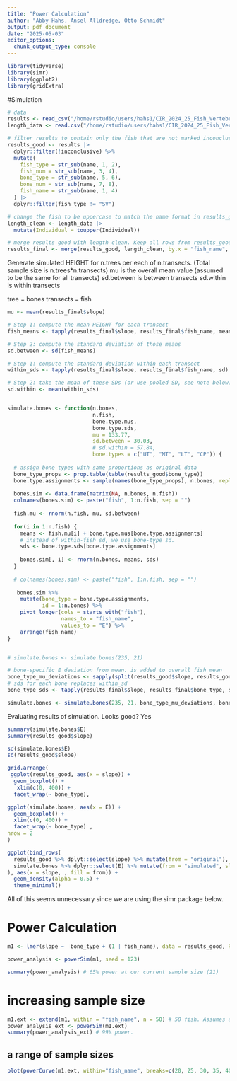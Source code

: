 ```yaml
---
title: "Power Calculation"
author: "Abby Hahs, Ansel Alldredge, Otto Schmidt"
output: pdf_document
date: "2025-05-03"
editor_options: 
  chunk_output_type: console
---
```


```r
library(tidyverse)
library(simr)
library(ggplot2)
library(gridExtra)
```


#Simulation

```r
# data
results <- read_csv("/home/rstudio/users/hahs1/CIR_2024_25_Fish_Vertebrae/results/youngs-modulus/2025-04-30/choices.csv")
length_data <- read.csv("/home/rstudio/users/hahs1/CIR_2024_25_Fish_Vertebrae/data/Perch study - MAIE Lab - Tally.csv")

# filter results to contain only the fish that are not marked inconclusive and are the species PF, split the name to into different sections to differentiate the type (PF), number (01-21), bone number (1-4), and fish name (PF #) 
results_good <- results |>
  dplyr::filter(!inconclusive) %>%
  mutate(
    fish_type = str_sub(name, 1, 2),
    fish_num = str_sub(name, 3, 4),
    bone_type = str_sub(name, 5, 6),
    bone_num = str_sub(name, 7, 8),
    fish_name = str_sub(name, 1, 4)
  ) |>
  dplyr::filter(fish_type != "SV")

# change the fish to be uppercase to match the name format in results_good
length_clean <- length_data |>
  mutate(Individual = toupper(Individual))

# merge results good with length clean. Keep all rows from results_good even if a length is not found. There should be a length value for every fish
results_final <- merge(results_good, length_clean, by.x = "fish_name", by.y = "Individual", all.x = T) 
```


Generate simulated HEIGHT for n.trees per each of n.transects. (Total sample size is n.trees*n.transects)
mu is the overall mean value (assumed to be the same for all transects)
sd.between is between transects
sd.within is within transects

tree = bones
transects = fish

```r
mu <- mean(results_final$slope)

# Step 1: compute the mean HEIGHT for each transect
fish_means <- tapply(results_final$slope, results_final$fish_name, mean)

# Step 2: compute the standard deviation of those means
sd.between <- sd(fish_means)

# Step 1: compute the standard deviation within each transect
within_sds <- tapply(results_final$slope, results_final$fish_name, sd)

# Step 2: take the mean of these SDs (or use pooled SD, see note below)
sd.within <- mean(within_sds)


simulate.bones <- function(n.bones,
                           n.fish,
                           bone.type.mus,
                           bone.type.sds,
                           mu = 133.77,
                           sd.between = 30.03,
                           # sd.within = 57.84,
                           bone.types = c("UT", "MT", "LT", "CP")) {
  
  # assign bone types with same proportions as original data
  bone_type_props <- prop.table(table(results_good$bone_type))
  bone.type.assignments <- sample(names(bone_type_props), n.bones, replace = TRUE, prob = bone_type_props)  
  
  bones.sim <- data.frame(matrix(NA, n.bones, n.fish))
  colnames(bones.sim) <- paste("fish", 1:n.fish, sep = "")
  
  fish.mu <- rnorm(n.fish, mu, sd.between)
  
  for(i in 1:n.fish) {
    means <- fish.mu[i] + bone.type.mus[bone.type.assignments]
    # instead of within-fish sd, we use bone-type sd.
    sds <- bone.type.sds[bone.type.assignments]
    
    bones.sim[, i] <- rnorm(n.bones, means, sds)    
  }
  
  # colnames(bones.sim) <- paste("fish", 1:n.fish, sep = "")
 
   bones.sim %>%
    mutate(bone_type = bone.type.assignments,
           id = 1:n.bones) %>%
    pivot_longer(cols = starts_with("fish"),
                 names_to = "fish_name",
                 values_to = "E") %>%
    arrange(fish_name)
}


# simulate.bones <- simulate.bones(235, 21)

# bone-specific E deviation from mean. is added to overall fish mean
bone_type_mu_deviations <- sapply(split(results_good$slope, results_good$bone_type), mean) - mu
# sds for each bone replaces within_sd
bone_type_sds <- tapply(results_final$slope, results_final$bone_type, sd)

simulate.bones <- simulate.bones(235, 21, bone_type_mu_deviations, bone_type_sds)
```

Evaluating results of simulation. Looks good? Yes
```r
summary(simulate.bones$E)
summary(results_good$slope)

sd(simulate.bones$E)
sd(results_good$slope)

grid.arrange(
 ggplot(results_good, aes(x = slope)) + 
  geom_boxplot() +
   xlim(c(0, 400)) +
  facet_wrap(~ bone_type),

ggplot(simulate.bones, aes(x = E)) + 
  geom_boxplot() + 
  xlim(c(0, 400)) +
  facet_wrap(~ bone_type) ,
nrow = 2
)

ggplot(bind_rows(
  results_good %>% dplyt::select(slope) %>% mutate(from = "original"),
  simulate.bones %>% dplyr::select(E) %>% mutate(from = "simulated", slope = E)
), aes(x = slope, , fill = from)) +
  geom_density(alpha = 0.5) +
  theme_minimal()
```

All of this seems unnecessary since we are using the simr package below.



# Power Calculation

```r
m1 <- lmer(slope ~  bone_type + (1 | fish_name), data = results_good, REML = TRUE)

power_analysis <- powerSim(m1, seed = 123)

summary(power_analysis) # 65% power at our current sample size (21)
```

# increasing sample size 

```r
m1.ext <- extend(m1, within = "fish_name", n = 50) # 50 fish. Assumes all other variation stays the same. Seems right, unless we can be more selective with more fish, i.e. have the same number of bones per type.
power_analysis_ext <- powerSim(m1.ext)
summary(power_analysis_ext) # 99% power.
```

## a range of sample sizes

```r
plot(powerCurve(m1.ext, within="fish_name", breaks=c(20, 25, 30, 35, 40)))
```




